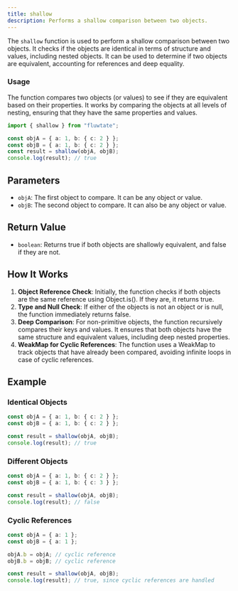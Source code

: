 ```yaml
---
title: shallow
description: Performs a shallow comparison between two objects.
---
```


The `shallow` function is used to perform a shallow comparison between two objects. It checks if the objects are identical in terms of structure and values, including nested objects. It can be used to determine if two objects are equivalent, accounting for references and deep equality.

### Usage

The function compares two objects (or values) to see if they are equivalent based on their properties. It works by comparing the objects at all levels of nesting, ensuring that they have the same properties and values.

```ts
import { shallow } from "fluwtate";

const objA = { a: 1, b: { c: 2 } };
const objB = { a: 1, b: { c: 2 } };
const result = shallow(objA, objB);
console.log(result); // true
```

## Parameters

- `objA`: The first object to compare. It can be any object or value.
- `objB`: The second object to compare. It can also be any object or value.

## Return Value

- `boolean`: Returns true if both objects are shallowly equivalent, and false if they are not.

## How It Works

1. **Object Reference Check**: Initially, the function checks if both objects are the same reference using Object.is(). If they are, it returns true.
2. **Type and Null Check**: If either of the objects is not an object or is null, the function immediately returns false.
3. **Deep Comparison**: For non-primitive objects, the function recursively compares their keys and values. It ensures that both objects have the same structure and equivalent values, including deep nested properties.
4. **WeakMap for Cyclic References**: The function uses a WeakMap to track objects that have already been compared, avoiding infinite loops in case of cyclic references.

## Example

### Identical Objects

```ts
const objA = { a: 1, b: { c: 2 } };
const objB = { a: 1, b: { c: 2 } };

const result = shallow(objA, objB);
console.log(result); // true
```

### Different Objects

```ts
const objA = { a: 1, b: { c: 2 } };
const objB = { a: 1, b: { c: 3 } };

const result = shallow(objA, objB);
console.log(result); // false
```

### Cyclic References

```ts
const objA = { a: 1 };
const objB = { a: 1 };

objA.b = objA; // cyclic reference
objB.b = objB; // cyclic reference

const result = shallow(objA, objB);
console.log(result); // true, since cyclic references are handled
```